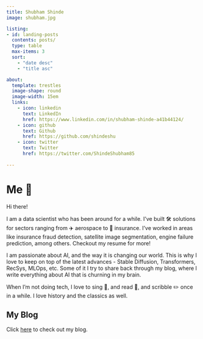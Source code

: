 ```yaml
---
title: Shubham Shinde
image: shubham.jpg

listing:
- id: landing-posts
  contents: posts/
  type: table
  max-items: 3
  sort: 
    - "date desc"
    - "title asc"

about:
  template: trestles
  image-shape: round
  image-width: 15em
  links:
    - icon: linkedin
      text: LinkedIn
      href: https://www.linkedin.com/in/shubham-shinde-a41b44124/
    - icon: github
      text: Github
      href: https://github.com/shindeshu
    - icon: twitter
      text: Twitter
      href: https://twitter.com/ShindeShubham85
       
---
```


# Me 👋

Hi there! 

I am a data scientist who has been around for a while. I've built 🛠️ solutions for sectors ranging from ✈️ aerospace to 🏥 insurance. I've worked in areas like insurance fraud detection, satellite image segmentation, engine failure prediction, among others. Checkout my resume for more!

I am passionate about AI, and the way it is changing our world. This is why I love to keep on top of the latest advances - Stable Diffusion, Transformers, RecSys, MLOps, etc. Some of it I try to share back through my blog, where I write everything about AI that is churning in my brain.

When I'm not doing tech, I love to sing 🎤, and read 📙, and scribble ✏️ once in a while. I love history and the classics as well. 

## My Blog
Click [here](blog.qmd) to check out my blog.

:::{#landing-posts}
:::